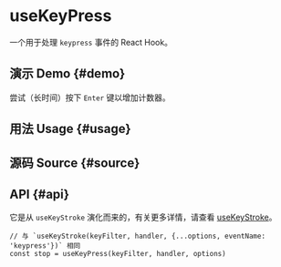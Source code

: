 # useKeyPress


<HooksType category="Sensors" />

一个用于处理 `keypress` 事件的 React Hook。

## 演示 Demo \{#demo}

尝试（长时间）按下 `Enter` 键以增加计数器。


<App />

## 用法 Usage \{#usage}



## 源码 Source \{#source}


<Source />

## API \{#api}

它是从 `useKeyStroke` 演化而来的，有关更多详情，请查看 [useKeyStroke](/reference/use-key-stroke)。

```tsx
// 与 `useKeyStroke(keyFilter, handler, {...options, eventName: 'keypress'})` 相同
const stop = useKeyPress(keyFilter, handler, options)
```
